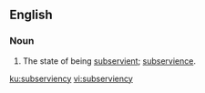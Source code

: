 ==English==

===Noun===
{{en-noun|subserviencies}}

# The state of being [[subservient]]; [[subservience]].

[[ku:subserviency]]
[[vi:subserviency]]